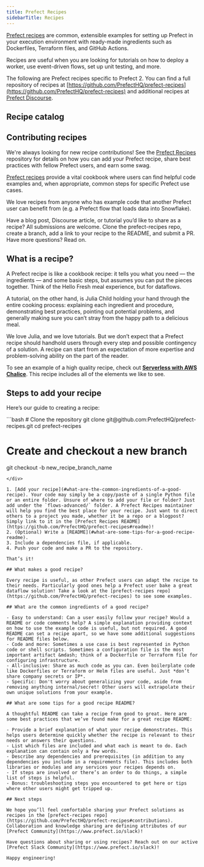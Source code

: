 ```yaml
---
title: Prefect Recipes
sidebarTitle: Recipes
---
```



[Prefect recipes](https://github.com/PrefectHQ/prefect-recipes) are common, extensible examples for setting up Prefect in your execution environment with ready-made ingredients such as Dockerfiles, Terraform files, and GitHub Actions.

Recipes are useful when you are looking for tutorials on how to deploy a worker, use event-driven flows, set up unit testing, and more.

The following are Prefect recipes specific to Prefect 2. You can find a full repository of recipes at [https://github.com/PrefectHQ/prefect-recipes](https://github.com/PrefectHQ/prefect-recipes) and additional recipes at [Prefect Discourse](https://discourse.prefect.io/).

## Recipe catalog



## Contributing recipes

We're always looking for new recipe contributions! See the [Prefect Recipes](https://github.com/PrefectHQ/prefect-recipes#contributing--swag-) repository for details on how you can add your Prefect recipe, share best practices with fellow Prefect users, and earn some swag.

[Prefect recipes](https://github.com/PrefectHQ/prefect-recipes) provide a vital cookbook where users can find helpful code examples and, when appropriate, common steps for specific Prefect use cases.

We love recipes from anyone who has example code that another Prefect user can benefit from (e.g. a Prefect flow that loads data into Snowflake).

Have a blog post, Discourse article, or tutorial you’d like to share as a recipe? All submissions are welcome. Clone the prefect-recipes repo, create a branch, add a link to your recipe to the README, and submit a PR. Have more questions? Read on.

## What is a recipe?

A Prefect recipe is like a cookbook recipe: it tells you what you need &mdash; the ingredients &mdash; and some basic steps, but assumes you can put the pieces together. Think of the Hello Fresh meal experience, but for dataflows.

A tutorial, on the other hand, is Julia Child holding your hand through the entire cooking process: explaining each ingredient and procedure, demonstrating best practices, pointing out potential problems, and generally making sure you can’t stray from the happy path to a delicious meal.

We love Julia, and we love tutorials. But we don’t expect that a Prefect recipe should handhold users through every step and possible contingency of a solution. A recipe can start from an expectation of more expertise and problem-solving ability on the part of the reader.

To see an example of a high quality recipe, check out **[Serverless with AWS Chalice](https://github.com/PrefectHQ/prefect-recipes/tree/main/flows-advanced/serverless)**. This recipe includes all of the elements we like to see.

## Steps to add your recipe

Here’s our guide to creating a recipe:

<div class="terminal">
```bash
# Clone the repository
git clone git@github.com:PrefectHQ/prefect-recipes.git
cd prefect-recipes

# Create and checkout a new branch

git checkout -b new_recipe_branch_name

```
</div>

1. [Add your recipe](#what-are-the-common-ingredients-of-a-good-recipe). Your code may simply be a copy/paste of a single Python file or an entire folder. Unsure of where to add your file or folder? Just add under the `flows-advanced/` folder. A Prefect Recipes maintainer will help you find the best place for your recipe. Just want to direct others to a project you made, whether it be a repo or a blogpost? Simply link to it in the [Prefect Recipes README](https://github.com/PrefectHQ/prefect-recipes#readme)!
2. (Optional) Write a [README](#what-are-some-tips-for-a-good-recipe-readme).
3. Include a dependencies file, if applicable.
4. Push your code and make a PR to the repository.

That’s it! 

## What makes a good recipe?

Every recipe is useful, as other Prefect users can adapt the recipe to their needs. Particularly good ones help a Prefect user bake a great dataflow solution! Take a look at the [prefect-recipes repo](https://github.com/PrefectHQ/prefect-recipes) to see some examples.

## What are the common ingredients of a good recipe?

- Easy to understand: Can a user easily follow your recipe? Would a README or code comments help? A simple explanation providing context on how to use the example code is useful, but not required. A good README can set a recipe apart, so we have some additional suggestions for README files below.
- Code and more: Sometimes a use case is best represented in Python code or shell scripts. Sometimes a configuration file is the most important artifact &mdash; think of a Dockerfile or Terraform file for configuring infrastructure.
- All-inclusive: Share as much code as you can. Even boilerplate code like Dockerfiles or Terraform or Helm files are useful. Just *don’t share company secrets or IP*.
- Specific: Don't worry about generalizing your code, aside from removing anything internal/secret! Other users will extrapolate their own unique solutions from your example.

## What are some tips for a good recipe README?

A thoughtful README can take a recipe from good to great. Here are some best practices that we’ve found make for a great recipe README:

- Provide a brief explanation of what your recipe demonstrates. This helps users determine quickly whether the recipe is relevant to their needs or answers their questions.
- List which files are included and what each is meant to do. Each explanation can contain only a few words.
- Describe any dependencies and prerequisites (in addition to any dependencies you include in a requirements file). This includes both libraries or modules and any services your recipes depends on.
- If steps are involved or there’s an order to do things, a simple list of steps is helpful.
- Bonus: troubleshooting steps you encountered to get here or tips where other users might get tripped up.

## Next steps

We hope you’ll feel comfortable sharing your Prefect solutions as recipes in the [prefect-recipes repo](https://github.com/PrefectHQ/prefect-recipes#contributions). Collaboration and knowledge sharing are defining attributes of our [Prefect Community](https://www.prefect.io/slack)! 

Have questions about sharing or using recipes? Reach out on our active [Prefect Slack Community](https://www.prefect.io/slack)!

Happy engineering!
